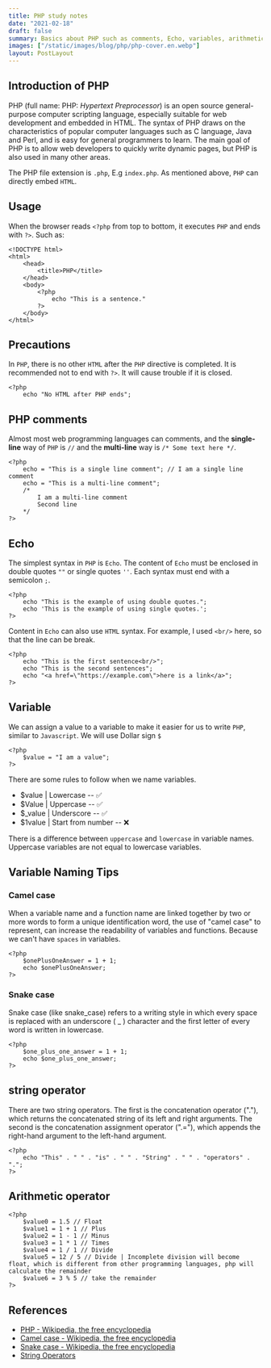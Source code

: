 ```yaml
---
title: PHP study notes
date: "2021-02-18"
draft: false
summary: Basics about PHP such as comments, Echo, variables, arithmetic operators
images: ["/static/images/blog/php/php-cover.en.webp"]
layout: PostLayout
---
```


## Introduction of PHP

PHP (full name: PHP: _Hypertext Preprocessor_) is an open source general-purpose computer scripting language, especially suitable for web development and embedded in HTML. The syntax of PHP draws on the characteristics of popular computer languages such as C language, Java and Perl, and is easy for general programmers to learn. The main goal of PHP is to allow web developers to quickly write dynamic pages, but PHP is also used in many other areas.

The PHP file extension is `.php`, E.g `index.php`. As mentioned above, `PHP` can directly embed `HTML`.

## Usage

When the browser reads `<?php` from top to bottom, it executes `PHP` and ends with `?>`. Such as:

```php:Hello-word.php
<!DOCTYPE html>
<html>
    <head>
        <title>PHP</title>
    </head>
    <body>
        <?php
            echo "This is a sentence."
        ?>
    </body>
</html>
```

## Precautions

In `PHP`, there is no other `HTML` after the `PHP` directive is completed. It is recommended not to end with `?>`. It will cause trouble if it is closed.

```php:Hello-word.php
<?php
    echo "No HTML after PHP ends";

```

## PHP comments

Almost most web programming languages can comments, and the **single-line** way of `PHP` is `//` and the **multi-line** way is `/* Some text here */`.

```php:Hello-word.php
<?php
    echo = "This is a single line comment"; // I am a single line comment
    echo = "This is a multi-line comment";
    /*
        I am a multi-line comment
        Second line
    */
?>
```

## Echo

The simplest syntax in `PHP` is `Echo`. The content of `Echo` must be enclosed in double quotes `""` or single quotes `''`. Each syntax must end with a semicolon `;`.

```php:Hello-word.php
<?php
    echo "This is the example of using double quotes.";
    echo 'This is the example of using single quotes.';
?>
```

Content in `Echo` can also use `HTML` syntax. For example, I used `<br/>` here, so that the line can be break.

```php:Hello-word.php
<?php
    echo "This is the first sentence<br/>";
    echo "This is the second sentences";
    echo "<a href=\"https://example.com\">here is a link</a>";
?>
```

## Variable

We can assign a value to a variable to make it easier for us to write `PHP`, similar to `Javascript`. We will use Dollar sign `$`

```php:Hello-word.php
<?php
    $value = "I am a value";
?>
```

There are some rules to follow when we name variables.

- $value | Lowercase -- ✅
- $Value | Uppercase -- ✅
- $\_value | Underscore -- ✅
- $1value | Start from number -- ❌

There is a difference between `uppercase` and `lowercase` in variable names. Uppercase variables are not equal to lowercase variables.

## Variable Naming Tips

### Camel case

When a variable name and a function name are linked together by two or more words to form a unique identification word, the use of "camel case" to represent, can increase the readability of variables and functions. Because we can't have `spaces` in variables.

```php:Hello-word.php
<?php
    $onePlusOneAnswer = 1 + 1;
    echo $onePlusOneAnswer;
?>
```

### Snake case

Snake case (like snake_case) refers to a writing style in which every space is replaced with an underscore ( \_ ) character and the first letter of every word is written in lowercase.

```php:Hello-word.php
<?php
    $one_plus_one_answer = 1 + 1;
    echo $one_plus_one_answer;
?>
```

## string operator

There are two string operators. The first is the concatenation operator ("."), which returns the concatenated string of its left and right arguments. The second is the concatenation assignment operator (".="), which appends the right-hand argument to the left-hand argument.

```php:Hello-word.php
<?php
    echo "This" . " " . "is" . " " . "String" . " " . "operators" . ".";
?>
```

## Arithmetic operator

```php:Hello-word.php
<?php
    $value0 = 1.5 // Float
    $value1 = 1 + 1 // Plus
    $value2 = 1 - 1 // Minus
    $value3 = 1 * 1 // Times
    $value4 = 1 / 1 // Divide
    $value5 = 12 / 5 // Divide | Incomplete division will become float, which is different from other programming languages, php will calculate the remainder
    $value6 = 3 % 5 // take the remainder
?>
```

## References

- [PHP - Wikipedia, the free encyclopedia](https://en.wikipedia.org/wiki/PHP)
- [Camel case - Wikipedia, the free encyclopedia](https://en.wikipedia.org/wiki/Camel_case)
- [Snake case - Wikipedia, the free encyclopedia](https://en.wikipedia.org/wiki/Snake_case)
- [String Operators](https://www.php.net/manual/en/language.operators.string.php)
